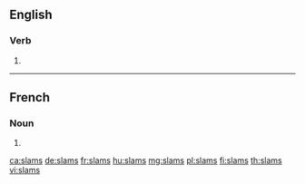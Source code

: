 ==English==

===Verb===
{{head|en|verb form}}

# {{en-third-person singular of|slam}}

----

==French==

===Noun===
{{head|fr|plural|g=?}}

# {{plural of|slam|lang=fr}}

[[ca:slams]]
[[de:slams]]
[[fr:slams]]
[[hu:slams]]
[[mg:slams]]
[[pl:slams]]
[[fi:slams]]
[[th:slams]]
[[vi:slams]]